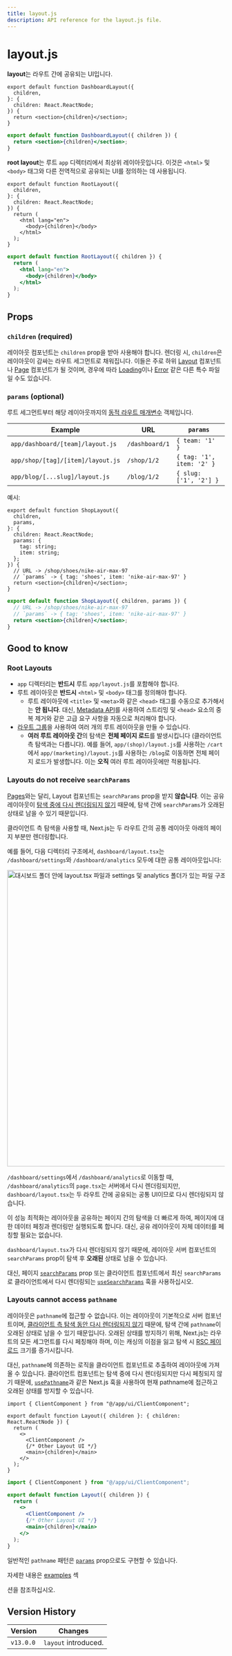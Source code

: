 ```yaml
---
title: layout.js
description: API reference for the layout.js file.
---
```


# layout.js

**layout**는 라우트 간에 공유되는 UI입니다.

```tsx filename="app/dashboard/layout.tsx" switcher
export default function DashboardLayout({
  children,
}: {
  children: React.ReactNode;
}) {
  return <section>{children}</section>;
}
```

```jsx filename="app/dashboard/layout.js" switcher
export default function DashboardLayout({ children }) {
  return <section>{children}</section>;
}
```

**root layout**는 루트 `app` 디렉터리에서 최상위 레이아웃입니다. 이것은 `<html>` 및 `<body>` 태그와 다른 전역적으로 공유되는 UI를 정의하는 데 사용됩니다.

```tsx filename="app/layout.tsx" switcher
export default function RootLayout({
  children,
}: {
  children: React.ReactNode;
}) {
  return (
    <html lang="en">
      <body>{children}</body>
    </html>
  );
}
```

```jsx filename="app/layout.js" switcher
export default function RootLayout({ children }) {
  return (
    <html lang="en">
      <body>{children}</body>
    </html>
  );
}
```

## Props

### `children` (required)

레이아웃 컴포넌트는 `children` prop을 받아 사용해야 합니다. 렌더링 시, `children`은 레이아웃이 감싸는 라우트 세그먼트로 채워집니다. 이들은 주로 하위 [Layout](/docs/app/building-your-application/routing/pages) 컴포넌트나 [Page](/docs/app/building-your-application/routing/pages) 컴포넌트가 될 것이며, 경우에 따라 [Loading](/docs/app/building-your-application/routing/loading-ui-and-streaming)이나 [Error](/docs/app/building-your-application/routing/error-handling) 같은 다른 특수 파일일 수도 있습니다.

### `params` (optional)

루트 세그먼트부터 해당 레이아웃까지의 [동적 라우트 매개변수](/docs/app/building-your-application/routing/dynamic-routes) 객체입니다.

| Example                           | URL            | `params`                  |
| --------------------------------- | -------------- | ------------------------- |
| `app/dashboard/[team]/layout.js`  | `/dashboard/1` | `{ team: '1' }`           |
| `app/shop/[tag]/[item]/layout.js` | `/shop/1/2`    | `{ tag: '1', item: '2' }` |
| `app/blog/[...slug]/layout.js`    | `/blog/1/2`    | `{ slug: ['1', '2'] }`    |

예시:

```tsx filename="app/shop/[tag]/[item]/layout.tsx" switcher
export default function ShopLayout({
  children,
  params,
}: {
  children: React.ReactNode;
  params: {
    tag: string;
    item: string;
  };
}) {
  // URL -> /shop/shoes/nike-air-max-97
  // `params` -> { tag: 'shoes', item: 'nike-air-max-97' }
  return <section>{children}</section>;
}
```

```jsx filename="app/shop/[tag]/[item]/layout.js" switcher
export default function ShopLayout({ children, params }) {
  // URL -> /shop/shoes/nike-air-max-97
  // `params` -> { tag: 'shoes', item: 'nike-air-max-97' }
  return <section>{children}</section>;
}
```

## Good to know

### Root Layouts

- `app` 디렉터리는 **반드시** 루트 `app/layout.js`를 포함해야 합니다.
- 루트 레이아웃은 **반드시** `<html>` 및 `<body>` 태그를 정의해야 합니다.
  - 루트 레이아웃에 `<title>` 및 `<meta>`와 같은 `<head>` 태그를 수동으로 추가해서는 **안 됩니다**. 대신, [Metadata API](/docs/app/api-reference/functions/generate-metadata)를 사용하여 스트리밍 및 `<head>` 요소의 중복 제거와 같은 고급 요구 사항을 자동으로 처리해야 합니다.
- [라우트 그룹](/docs/app/building-your-application/routing/route-groups)을 사용하여 여러 개의 루트 레이아웃을 만들 수 있습니다.
  - **여러 루트 레이아웃 간**의 탐색은 **전체 페이지 로드**를 발생시킵니다 (클라이언트 측 탐색과는 다릅니다). 예를 들어, `app/(shop)/layout.js`를 사용하는 `/cart`에서 `app/(marketing)/layout.js`를 사용하는 `/blog`로 이동하면 전체 페이지 로드가 발생합니다. 이는 **오직** 여러 루트 레이아웃에만 적용됩니다.

### Layouts do not receive `searchParams`

[Pages](/docs/app/api-reference/file-conventions/page)와는 달리, Layout 컴포넌트는 `searchParams` prop을 받지 **않습니다**. 이는 공유 레이아웃이 [탐색 중에 다시 렌더링되지 않기](/docs/app/building-your-application/routing/linking-and-navigating#4-partial-rendering) 때문에, 탐색 간에 `searchParams`가 오래된 상태로 남을 수 있기 때문입니다.

클라이언트 측 탐색을 사용할 때, Next.js는 두 라우트 간의 공통 레이아웃 아래의 페이지 부분만 렌더링합니다.

예를 들어, 다음 디렉터리 구조에서, `dashboard/layout.tsx`는 `/dashboard/settings`와 `/dashboard/analytics` 모두에 대한 공통 레이아웃입니다:

<Image
  alt="대시보드 폴더 안에 layout.tsx 파일과 settings 및 analytics 폴더가 있는 파일 구조"
  srcLight="/docs/light/shared-dashboard-layout.png"
  srcDark="/docs/dark/shared-dashboard-layout.png"
  width="1600"
  height="687"
/>

`/dashboard/settings`에서 `/dashboard/analytics`로 이동할 때, `/dashboard/analytics`의 `page.tsx`는 서버에서 다시 렌더링되지만, `dashboard/layout.tsx`는 두 라우트 간에 공유되는 공통 UI이므로 다시 렌더링되지 않습니다.

이 성능 최적화는 레이아웃을 공유하는 페이지 간의 탐색을 더 빠르게 하여, 페이지에 대한 데이터 페칭과 렌더링만 실행되도록 합니다. 대신, 공유 레이아웃이 자체 데이터를 페칭할 필요는 없습니다.

`dashboard/layout.tsx`가 다시 렌더링되지 않기 때문에, 레이아웃 서버 컴포넌트의 `searchParams` prop이 탐색 후 **오래된** 상태로 남을 수 있습니다.

대신, 페이지 [`searchParams`](/docs/app/api-reference/file-conventions/page#searchparams-optional) prop 또는 클라이언트 컴포넌트에서 최신 `searchParams`로 클라이언트에서 다시 렌더링되는 [`useSearchParams`](/docs/app/api-reference/functions/use-search-params) 훅을 사용하십시오.

### Layouts cannot access `pathname`

레이아웃은 `pathname`에 접근할 수 없습니다. 이는 레이아웃이 기본적으로 서버 컴포넌트이며, [클라이언트 측 탐색 동안 다시 렌더링되지 않기](/docs/app/building-your-application/routing/linking-and-navigating#4-partial-rendering) 때문에, 탐색 간에 `pathname`이 오래된 상태로 남을 수 있기 때문입니다. 오래된 상태를 방지하기 위해, Next.js는 라우트의 모든 세그먼트를 다시 페칭해야 하며, 이는 캐싱의 이점을 잃고 탐색 시 [RSC 페이로드](/docs/app/building-your-application/rendering/server-components#what-is-the-react-server-component-payload-rsc) 크기를 증가시킵니다.

대신, `pathname`에 의존하는 로직을 클라이언트 컴포넌트로 추출하여 레이아웃에 가져올 수 있습니다. 클라이언트 컴포넌트는 탐색 중에 다시 렌더링되지만 다시 페칭되지 않기 때문에, [`usePathname`](https://nextjs.org/docs/app/api-reference/functions/use-pathname)과 같은 Next.js 훅을 사용하여 현재 pathname에 접근하고 오래된 상태를 방지할 수 있습니다.

```tsx filename="app/dashboard/layout.tsx" switcher
import { ClientComponent } from "@/app/ui/ClientComponent";

export default function Layout({ children }: { children: React.ReactNode }) {
  return (
    <>
      <ClientComponent />
      {/* Other Layout UI */}
      <main>{children}</main>
    </>
  );
}
```

```jsx filename="app/dashboard/layout.js" switcher
import { ClientComponent } from "@/app/ui/ClientComponent";

export default function Layout({ children }) {
  return (
    <>
      <ClientComponent />
      {/* Other Layout UI */}
      <main>{children}</main>
    </>
  );
}
```

일반적인 `pathname` 패턴은 [`params`](#params-optional) prop으로도 구현할 수 있습니다.

자세한 내용은 [examples](/docs/app/building-your-application/routing/layouts-and-templates#examples) 섹

션을 참조하십시오.

## Version History

| Version   | Changes              |
| --------- | -------------------- |
| `v13.0.0` | `layout` introduced. |
